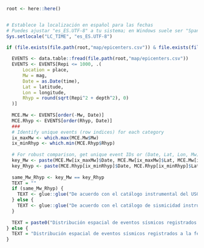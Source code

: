
```r

root <- here::here()


# Establece la localización en español para las fechas
# Puedes ajustar "es_ES.UTF-8" a tu sistema; en Windows suele ser "Spanish_Spain"
Sys.setlocale("LC_TIME", "es_ES.UTF-8")

if (file.exists(file.path(root,"map/epicenters.csv")) & file.exists(file.path(root,"map/index.html"))) {
  
  EVENTS <- data.table::fread(file.path(root,"map/epicenters.csv"))
  EVENTS <- EVENTS[Repi <= 1000, .(
      Location = place,
      Mw = mag,
      Date = as.Date(time),
      Lat = latitude,
      Lon = longitude,
      Rhyp = round(sqrt(Repi^2 + depth^2), 0)
  )]
  
  MCE.Mw <- EVENTS[order(-Mw, Date)]
  MCE.Rhyp <- EVENTS[order(Rhyp, Date)]
  ###
  # Identify unique events (row indices) for each category
  ix_maxMw <- which.max(MCE.Mw$Mw)
  ix_minRhyp <- which.min(MCE.Rhyp$Rhyp)
  
  # For robust comparison, get unique event IDs or (Date, Lat, Lon, Mw)
  key_Mw <- paste(MCE.Mw[ix_maxMw]$Date, MCE.Mw[ix_maxMw]$Lat, MCE.Mw[ix_maxMw]$Lon, MCE.Mw[ix_maxMw]$Mw)
  key_Rhyp <- paste(MCE.Rhyp[ix_minRhyp]$Date, MCE.Rhyp[ix_minRhyp]$Lat, MCE.Rhyp[ix_minRhyp]$Lon, MCE.Rhyp[ix_minRhyp]$Mw)
  
  same_Mw_Rhyp <- key_Mw == key_Rhyp
  TEXT = ""
  if (same_Mw_Rhyp) {    
    TEXT <- glue::glue("De acuerdo con el catálogo instrumental del USGS, el **evento de mayor magnitud y más cercano** al sitio del proyecto**, fue registrado en {format(MCE.Mw[ix_maxMw]$Date, '%B, %Y')} ({MCE.Mw[ix_maxMw]$Location} ), con una magnitud de momento $M_w$ {MCE.Mw[ix_maxMw]$Mw} y una distancia al sitio del proyecto de {MCE.Mw[ix_maxMw]$Rhyp} km ({MCE.Rhyp[ix_minRhyp]$Location}).")
  } else {
    TEXT <- glue::glue("De acuerdo con el catálogo de sismicidad instrumental de terremotos de USGS, el **evento de mayor magnitud** registrado dentro de un radio de 1.000 km del sitio, ocurrió en {format(MCE.Mw[ix_maxMw]$Date, '%B, %Y')}, con una magnitud de momento $M_w$ {MCE.Mw[ix_maxMw]$Mw}, con un hipocentro localizado a unos {MCE.Mw[ix_maxMw]$Rhyp} km del sitio del proyecto ({MCE.Mw[ix_maxMw]$Location}). El **evento más cercano** al sitio del proyecto registrado a la fecha, ocurrió en {format(MCE.Rhyp[ix_minRhyp]$Date, '%B, %Y')}, con una magnitud de momento $M_w$ {MCE.Rhyp[ix_minRhyp]$Mw} y con hipocentro localizado a unos {MCE.Rhyp[ix_minRhyp]$Rhyp} km del sitio del proyecto  ({MCE.Rhyp[ix_minRhyp]$Location}).")
  } 
  
  TEXT = paste0("Distribución espacial de eventos sísmicos registrados a la fecha, dentro de un radio de 1000 km del sitio del proyecto, compilada de los catálogos del USGS y el ISC.",TEXT)
} else {
  TEXT = "Distribución espacial de eventos sísmicos registrados a la fecha, dentro de un radio de 1000 km del sitio del proyecto, compilada de los catálogos del USGS y el ISC. Cada evento reporta la distancia epicentral al sitio del proyecto, la profundidad estimada del hipocentro, los tensores de momento (empleados para caracterizar el tipo de ruptura), la magnitud de momento y la localización del evento sísmico."
}

```

